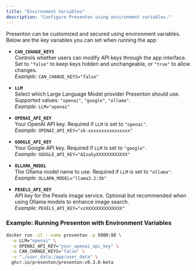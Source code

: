 ```yaml
---
title: "Environment Variables"
description: "Configure Presenton using environment variables."
---
```


Presenton can be customized and secured using environment variables. Below are the key variables you can set when running the app:

- **`CAN_CHANGE_KEYS`**\
  Controls whether users can modify API keys through the app interface.\
  Set to `"false"` to keep keys hidden and unchangeable, or `"true"` to allow changes.\
  _Example:_ `CAN_CHANGE_KEYS="false"`

- **`LLM`**\
  Select which Large Language Model provider Presenton should use.\
  Supported values: `"openai"`, `"google"`, `"ollama"`.\
  _Example:_ `LLM="openai"`

- **`OPENAI_API_KEY`**\
  Your OpenAI API key. Required if `LLM` is set to `"openai"`.\
  _Example:_ `OPENAI_API_KEY="sk-xxxxxxxxxxxxxxxx"`

- **`GOOGLE_API_KEY`**\
  Your Google API key. Required if `LLM` is set to `"google"`.\
  _Example:_ `GOOGLE_API_KEY="AIzaSyXXXXXXXXXXXX"`

- **`OLLAMA_MODEL`**\
  The Ollama model name to use. Required if `LLM` is set to `"ollama"`.\
  _Example:_ `OLLAMA_MODEL="llama3.2:3b"`
  
- **`PEXELS_API_KEY`**\
  API key for the Pexels image service. Optional but recommended when using Ollama models to enhance image search.\
  _Example:_ `PEXELS_API_KEY="vzXXXXXXXXXXXXXX"`

### Example: Running Presenton with Environment Variables

```bash
docker run -it --name presenton -p 5000:80 \
  -e LLM="openai" \
  -e OPENAI_API_KEY="your_openai_api_key" \
  -e CAN_CHANGE_KEYS="false" \
  -v "./user_data:/app/user_data" \
  ghcr.io/presenton/presenton:v0.3.0-beta
```